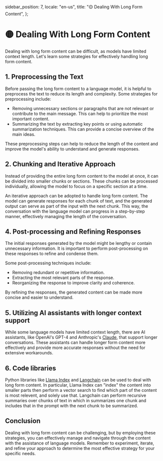   sidebar_position: 7,
  locale: "en-us",
  title: "🟡 Dealing With Long Form Content",
};

# 🟡 Dealing With Long Form Content

Dealing with long form content can be difficult, as models have limited context length. Let's learn some strategies for effectively handling long form content.

## 1. Preprocessing the Text

Before passing the long form content to a language model, it is helpful to preprocess the text to reduce its length and complexity. Some strategies for preprocessing include:

- Removing unnecessary sections or paragraphs that are not relevant or contribute to the main message. This can help to prioritize the most important content.
- Summarizing the text by extracting key points or using automatic summarization techniques. This can provide a concise overview of the main ideas.

These preprocessing steps can help to reduce the length of the content and improve the model's ability to understand and generate responses.

## 2. Chunking and Iterative Approach

Instead of providing the entire long form content to the model at once, it can be divided into smaller chunks or sections. These chunks can be processed individually, allowing the model to focus on a specific section at a time.

An iterative approach can be adopted to handle long form content. The model can generate responses for each chunk of text, and the generated output can serve as part of the input with the next chunk. This way, the conversation with the language model can progress in a step-by-step manner, effectively managing the length of the conversation.

## 4. Post-processing and Refining Responses

The initial responses generated by the model might be lengthy or contain unnecessary information. It is important to perform post-processing on these responses to refine and condense them.

Some post-processing techniques include:

- Removing redundant or repetitive information.
- Extracting the most relevant parts of the response.
- Reorganizing the response to improve clarity and coherence.

By refining the responses, the generated content can be made more concise and easier to understand.

## 5. Utilizing AI assistants with longer context support

While some language models have limited context length, there are AI assistants, like OpenAI's GPT-4 and Anthropic's [Claude](https://www.anthropic.com/index/100k-context-windows), that support longer conversations. These assistants can handle longer form content more effectively and provide more accurate responses without the need for extensive workarounds.

## 6. Code libraries

Python libraries like [Llama Index](https://github.com/jerryjliu/llama_index) and [Langchain](https://github.com/langchain-ai/langchain) can be used to deal with long form content. In particular, Llama Index can "index" the content into smaller parts then perform a vector search to find which part of the content is most relevent, and solely use that. Langchain can perform recursive summaries over chunks of text in which in summarizes one chunk and includes that in the prompt with the next chunk to be summarized.

## Conclusion

Dealing with long form content can be challenging, but by employing these strategies, you can effectively manage and navigate through the content with the assistance of language models. Remember to experiment, iterate, and refine your approach to determine the most effective strategy for your specific needs.
